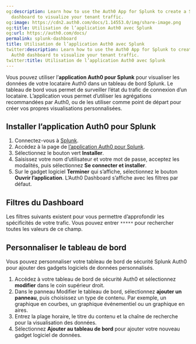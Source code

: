 ```yaml
---
og:description: Learn how to use the Auth0 App for Splunk to create a Splunk Auth0
  dashboard to visualize your tenant traffic.
og:image: https://cdn2.auth0.com/docs/1.14553.0/img/share-image.png
og:title: Utilisation de l’application Auth0 avec Splunk
og:url: https://auth0.com/docs/
permalink: splunk-dashboard
title: Utilisation de l’application Auth0 avec Splunk
twitter:description: Learn how to use the Auth0 App for Splunk to create a Splunk
  Auth0 dashboard to visualize your tenant traffic.
twitter:title: Utilisation de l’application Auth0 avec Splunk
---
```


Vous pouvez utiliser l’**application Auth0 pour Splunk** pour visualiser les données de votre locataire Auth0 dans un tableau de bord Splunk. Le tableau de bord vous permet de surveiller l’état du trafic de connexion d’un locataire. L’application vous permet d’utiliser les agrégations recommandées par Auth0, ou de les utiliser comme point de départ pour créer vos propres visualisations personnalisées.

## Installer l’application Auth0 pour Splunk

1. Connectez-vous à [Splunk](https://www.splunk.com/).
2. Accédez à la page de [l’application Auth0 pour Splunk](https://splunkbase.splunk.com/app/5193).
3. Sélectionnez le bouton vert **Installer**.
4. Saisissez votre nom d’utilisateur et votre mot de passe, acceptez les modalités, puis sélectionnez **Se connecter et installer**.
5. Sur le gadget logiciel **Terminer** qui s’affiche, sélectionnez le bouton **Ouvrir l’application**.
L’Auth0 Dashboard s’affiche avec les filtres par défaut.

## Filtres du Dashboard

Les filtres suivants existent pour vous permettre d’approfondir les spécificités de votre trafic. Vous pouvez entrer `*****` pour rechercher toutes les valeurs de ce champ.



## Personnaliser le tableau de bord

Vous pouvez personnaliser votre tableau de bord de sécurité Splunk Auth0 pour ajouter des gadgets logiciels de données personnalisés.

1. Accédez à votre tableau de bord de sécurité Auth0 et sélectionnez **modifier** dans le coin supérieur droit.
2. Dans le panneau Modifier le tableau de bord, sélectionnez **ajouter un panneau**, puis choisissez un type de contenu. Par exemple, un graphique en courbes, un graphique événementiel ou un graphique en aires.
3. Entrez la plage horaire, le titre du contenu et la chaîne de recherche pour la visualisation des données.
4. Sélectionnez **Ajouter au tableau de bord** pour ajouter votre nouveau gadget logiciel de données.